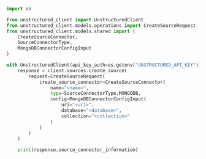 ```python Python SDK
import os

from unstructured_client import UnstructuredClient
from unstructured_client.models.operations import CreateSourceRequest
from unstructured_client.models.shared import (
    CreateSourceConnector,
    SourceConnectorType,
    MongoDBConnectorConfigInput
)

with UnstructuredClient(api_key_auth=os.getenv("UNSTRUCTURED_API_KEY")) as client:
    response = client.sources.create_source(
        request=CreateSourceRequest(
            create_source_connector=CreateSourceConnector(
                name="<name>",
                type=SourceConnectorType.MONGODB,
                config=MongoDBConnectorConfigInput(
                    uri="<uri>",
                    database="<database>",
                    collection="<collection>"
                )
            )
        )
    )

    print(response.source_connector_information)
```